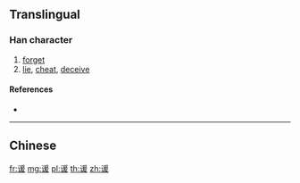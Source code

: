 {{character info/new}}
{{also|諼}}
==Translingual==

===Han character===
{{Han char|rn=149|rad=讠|as=09|sn=11|four=|canj=IVBME}}

# [[forget]]
# [[lie]], [[cheat]], [[deceive]]

====References====
* {{Han ref|kx=1188.181|hdz=64000.060|uh=8C16|ud=35862}}

----

==Chinese==
{{zh-see|諼}}

[[fr:谖]]
[[mg:谖]]
[[pl:谖]]
[[th:谖]]
[[zh:谖]]